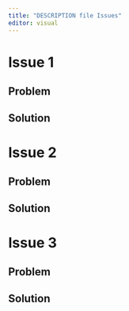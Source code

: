 ```yaml
---
title: "DESCRIPTION file Issues"
editor: visual
---
```


# Issue 1

## Problem

## Solution

# Issue 2

## Problem

## Solution

# Issue 3

## Problem

## Solution
